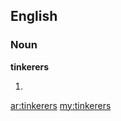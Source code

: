 ==English==

===Noun===
'''tinkerers'''

# {{plural of|[[tinkerer]]}}

[[ar:tinkerers]]
[[my:tinkerers]]